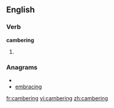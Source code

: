 ==English==

===Verb===
'''cambering'''

# {{present participle of|[[camber]]}}

===Anagrams===
* {{alphagram|abcegimnr}}
* [[embracing#English|embracing]]

[[fr:cambering]]
[[vi:cambering]]
[[zh:cambering]]